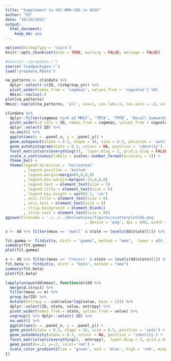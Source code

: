 ```yaml
---
title: "Supplement to dVC-WMH-COG in HCHS"
author: "ES"
date: "10/19/2021"
output: 
  html_document:
    keep_md: yes
---
```


```r
options(bitmapType = 'cairo')
knitr::opts_chunk$set(echo = TRUE, warning = FALSE, message = FALSE)
```


```r
#source('./prepdata.r')
source('loadpackages.r')
load('prepdata.RData')

```


```r
na_patterns <- clindata %>% 
  dplyr::select(-c(ID, riskgroup_yn)) %>% 
  pivot_wider(names_from = 'cogmeas', values_from = 'cogvalue') %$% 
  Hmisc::naclus(.)
plot(na_patterns)
Hmisc::naplot(na_patterns, 'all', cex=1, cex.lab=.5, cex.axis = .5, col = 'red')
```

```r
clindata %>% 
  dplyr::filter(cogmeas %in% c('MMST', 'TMTA', 'TMTB', 'Recall_Sumwords', 'Recall_percentsavings', 'Wortschatz', 'animaltest')) %>% 
  pivot_wider(id_cols = ID, names_from = cogmeas, values_from = cogvalue) %>% 
  dplyr::select(-ID) %>% 
  na.omit() %>% 
  ggplot(aes(x = .panel_x, y = .panel_y)) +
  geom_autopoint(alpha = 0.2, shape = 16, size = 0.5, position = 'auto') + 
  geom_autohistogram(alpha = 0.3, colour = NA, position = 'identity') + 
  facet_matrix(vars(everything()),  layer.diag = 2, grid.y.diag = FALSE) +
  scale_x_continuous(labels = scales::number_format(accuracy = 1)) +
  theme_bw() +
  theme(legend.direction = 'horizontal'
        , legend.position = 'bottom'
        , legend.margin=margin(0,0,0,0)
        , legend.box.margin=margin(-15,0,0,0)
        , legend.text = element_text(size = 5)
        , legend.title = element_text(size = 6)
        , legend.key.height = unit(0.1, 'cm')
        , axis.title = element_text(size = 6)
        , axis.text = element_text(size = 6)
        , strip.background = element_blank()
        , strip.text = element_text(size = 8))
ggsave(filename = './../../derivatives/figures/scatterplotCOG.png'
                                   , device = 'png', dpi = 600, width = 18, height = 18, units = 'cm')
```

```r
x <- dd %>% filter(meas == 'dwell' & state == levels(dd$state)[1]) %>% pull('value')

fit.gamma <- fitdist(x, distr = "gamma", method = "mme",  lower = c(0.1, 0.1), upper = c(20, 20), start = list(scale = 1, shape = 1))
summary(fit.gamma)
plot(fit.gamma)
```


```r
x <- dd %>% filter(meas == 'fracocc' & state == levels(dd$state)[1]) %>% pull('value')
fit.beta <- fitdist(x, distr = "beta", method = "mme")
summary(fit.beta)
plot(fit.beta)
```

```r
lapply(unique(dd$meas), function(m){dd %>% 
  merge(d.struct) %>%  
  filter(meas == m) %>%
  group_by(ID) %>%
  mutate(entropy = -sum(value*log(value, base = 2))) %>% 
  dplyr::select(ID, state, value, entropy) %>% 
  pivot_wider(names_from = state, values_from = value) %>% 
  ungroup() %>% dplyr::select(-ID) %>% 
  na.omit() %>% 
  ggplot(aes(x = .panel_x, y = .panel_y)) +
  geom_point(alpha = 0.2, shape = 16, size = 0.5, position = 'auto') + 
  geom_autodensity(alpha = 0.3, colour = NA, position = 'identity') + 
  facet_matrix(vars(everything(), -entropy),  layer.diag = 2, grid.y.diag = FALSE) +
  geom_point(x=.2, y=.2, color='red') +
  scale_color_gradient2(low = 'green', mid = 'blue', high = 'red', midpoint = 2.2)
})
```